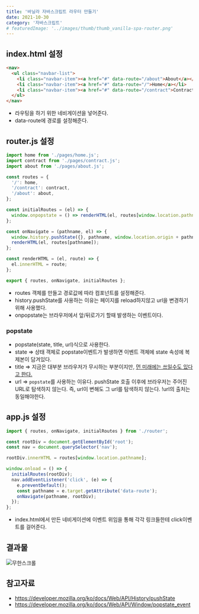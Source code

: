 ```yaml
---
title: '바닐라 자바스크립트 라우터 만들기'
date: 2021-10-30
category: '자바스크립트'
# featuredImage: '../images/thumb/thumb_vanilla-spa-router.png'
---
```



## index.html 설정

```html
<nav>
  <ul class="navbar-list">
    <li class="navbar-item"><a href="#" data-route="/about">About</a></li>
    <li class="navbar-item"><a href="#" data-route="/">Home</a></li>
    <li class="navbar-item"><a href="#" data-route="/contract">Contract</a></li>
  </ul>
</nav>
```

- 라우팅을 하기 위한 네비게이션을 넣어준다.
- data-route에 경로를 설정해준다.

## router.js 설정

```javascript
import home from './pages/home.js';
import contract from './pages/contract.js';
import about from './pages/about.js';

const routes = {
  '/': home,
  '/contract': contract,
  '/about': about,
};

const initialRoutes = (el) => {
  window.onpopstate = () => renderHTML(el, routes[window.location.pathname]);
};

const onNavigate = (pathname, el) => {
  window.history.pushState({}, pathname, window.location.origin + pathname);
  renderHTML(el, routes[pathname]);
};

const renderHTML = (el, route) => {
  el.innerHTML = route;
};

export { routes, onNavigate, initialRoutes };
```

- routes 객체를 만들고 경로값에 따라 컴포넌트를 설정해준다.
- history.pushState를 사용하는 이유는 페이지를 reload하지않고 url을 변경하기 위해 사용했다.
- onpopstate는 브라우저에서 앞/뒤로가기 할때 발생하는 이벤트이다.

### popstate

- popstate(state, title, url)식으로 사용한다.
- state => 상태 객체로 popstate이벤트가 발생하면 이벤트 객체에 state 속성에 복제본이 담겨있다.
- title => 지금은 대부분 브라우저가 무시하는 부분이지만, [먼 미래에는 쓰일수도 있다고 한다.](https://github.com/whatwg/html/issues/2174)
- url => `popstate`를 사용하는 이유다. pushState 호출 이후에 브라우저는 주어진 URL로 탐색하지 않는다.
  즉, url이 변해도 그 url를 탐색하지 않는다. !url의 출처는 동일해야한다.

## app.js 설정

```javascript
import { routes, onNavigate, initialRoutes } from './router';

const rootDiv = document.getElementById('root');
const nav = document.querySelector('nav');

rootDiv.innerHTML = routes[window.location.pathname];

window.onload = () => {
  initialRoutes(rootDiv);
  nav.addEventListener('click', (e) => {
    e.preventDefault();
    const pathname = e.target.getAttribute('data-route');
    onNavigate(pathname, rootDiv);
  });
};
```

- index.html에서 만든 네비게이션에 이벤트 위임을 통해 각각 링크들한테 click이벤트를 걸어준다.

## 결과물

![무한스크롤](./../images/vanilla-spa-router/vanilla-spa-router01.gif)

## 참고자료

- https://developer.mozilla.org/ko/docs/Web/API/History/pushState
- https://developer.mozilla.org/ko/docs/Web/API/Window/popstate_event
